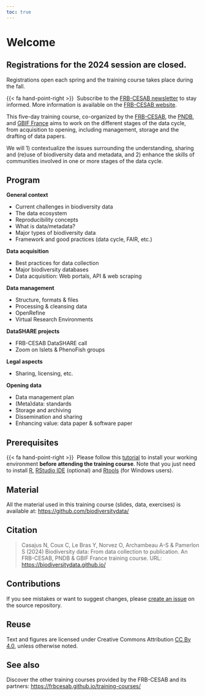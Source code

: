 ```yaml
---
toc: true
---
```


# Welcome {.unnumbered}

::: {.callout-note}
## Registrations for the 2024 session are closed.

Registrations open each spring and the training course takes place during the fall. 

{{< fa hand-point-right >}}&nbsp; Subscribe to the 
[FRB-CESAB newsletter](https://www.fondationbiodiversite.fr/en/newsletter/) 
to stay informed. More information is available on the [FRB-CESAB website](https://www.fondationbiodiversite.fr/en/the-frb-in-action/programs-and-projects/le-cesab/develop-skills/la_donnee_en_biodiversite/).
:::



This five-day training course, co-organized by the [FRB-CESAB](https://www.fondationbiodiversite.fr/en/about-the-foundation/le-cesab/), the [PNDB](https://www.pndb.fr/), and [GBIF France](http://www.gbif.fr/) aims to work on the different stages of the data cycle, from acquisition to opening, including management, storage and the drafting of data papers.

We will 1) contextualize the issues surrounding the understanding, sharing and (re)use of biodiversity data and metadata, and 2) enhance the skills of communities involved in one or more stages of the data cycle.



## Program {.unnumbered}

**General context**

- Current challenges in biodiversity data
- The data ecosystem
- Reproducibility concepts
- What is data/metadata?
- Major types of biodiversity data
- Framework and good practices (data cycle, FAIR, etc.)

**Data acquisition**

- Best practices for data collection
- Major biodiversity databases
- Data acquisition: Web portals, API & web scraping

**Data management**

- Structure, formats & files
- Processing & cleansing data
- OpenRefine
- Virtual Research Environments

**DataSHARE projects**

- FRB-CESAB DataSHARE call
- Zoom on Islets & PhenoFish groups

**Legal aspects**

- Sharing, licensing, etc.

**Opening data**

- Data management plan
- (Meta)data: standards
- Storage and archiving
- Dissemination and sharing
- Enhancing value: data paper & software paper


## Prerequisites {.unnumbered}

{{< fa hand-point-right >}}&nbsp; Please follow this [tutorial](https://frbcesab.github.io/rsetup/) to install 
your working environment **before attending the training course**. Note that you just need to install [R](https://cran.r-project.org/), [RStudio IDE](https://posit.co/download/rstudio-desktop/) (optional) and [Rtools](https://cran.r-project.org/bin/windows/Rtools/) (for Windows users).


## Material {.unnumbered}

All the material used in this training course (slides, data, exercises) is available at: <https://github.com/biodiversitydata/>



## Citation {.unnumbered}

> Casajus N, Coux C, Le Bras Y, Norvez O, Archambeau A-S  & Pamerlon S (2024) Biodiversity data: From data collection to publication. An FRB-CESAB, PNDB & GBIF France training course. URL: <https://biodiversitydata.github.io/>


## Contributions {.unnumbered}

If you see mistakes or want to suggest changes, please [create an issue](https://github.com/biodiversitydata/biodiversitydata.github.io/issues/new) on the source repository.


## Reuse {.unnumbered}

Text and figures are licensed under Creative Commons Attribution [CC By 4.0](https://creativecommons.org/licenses/by/4.0/), unless otherwise noted.


## See also {.unnumbered}


Discover the other training courses provided by the FRB-CESAB and its partners: <https://frbcesab.github.io/training-courses/>


